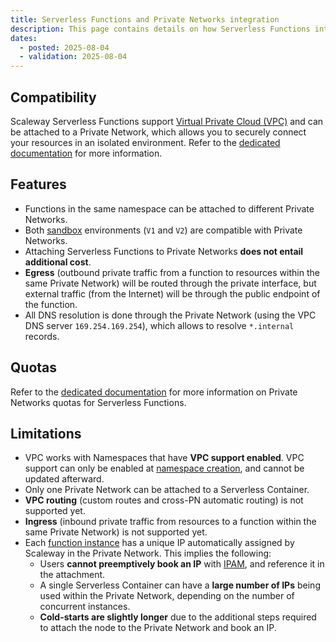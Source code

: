 ```yaml
---
title: Serverless Functions and Private Networks integration
description: This page contains details on how Serverless Functions interacts with Virtual Private Cloud and Private Networks
dates:
  - posted: 2025-08-04
  - validation: 2025-08-04
---
```


## Compatibility

Scaleway Serverless Functions support [Virtual Private Cloud (VPC)](/vpc/) and can be attached to a Private Network, which allows you to securely connect your resources in an isolated environment. Refer to the [dedicated documentation](/serverless-functions/how-to/use-private-networks/) for more information.

## Features

- Functions in the same namespace can be attached to different Private Networks.
- Both [sandbox](/serverless-functions/concepts/#sandbox) environments (`V1` and `V2`) are compatible with Private Networks.
- Attaching Serverless Functions to Private Networks **does not entail additional cost**.
- **Egress** (outbound private traffic from a function to resources within the same Private Network) will be routed through the private interface, but external traffic (from the Internet) will be through the public endpoint of the function.
- All DNS resolution is done through the Private Network (using the VPC DNS server `169.254.169.254`), which allows to resolve `*.internal` records.

## Quotas

Refer to the [dedicated documentation](/organizations-and-projects/additional-content/organization-quotas/) for more information on Private Networks quotas for Serverless Functions.

## Limitations

- VPC works with Namespaces that have **VPC support enabled**. VPC support can only be enabled at [namespace creation](/serverless-functions/how-to/create-manage-delete-functions-namespace/#creating-a-serverless-functions-namespace), and cannot be updated afterward.
- Only one Private Network can be attached to a Serverless Container.
- **VPC routing** (custom routes and cross-PN automatic routing) is not supported yet.
- **Ingress** (inbound private traffic from resources to a function within the same Private Network) is not supported yet.
- Each [function instance](/serverless-functions/concepts/#instance) has a unique IP automatically assigned by Scaleway in the Private Network. This implies the following:
    - Users **cannot preemptively book an IP** with [IPAM](/ipam/), and reference it in the attachment.
    - A single Serverless Container can have a **large number of IPs** being used within the Private Network, depending on the number of concurrent instances.
    - **Cold-starts are slightly longer** due to the additional steps required to attach the node to the Private Network and book an IP.
